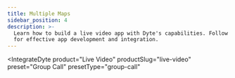 ```yaml
---
title: Multiple Maps
sidebar_position: 4
description: >-
  Learn how to build a live video app with Dyte's capabilities. Follow our guide
  for effective app development and integration.
---
```



<IntegrateDyte
  product="Live Video"
  productSlug="live-video"
  preset="Group Call"
  presetType="group-call"
></IntegrateDyte>

<Head>
  <title>Server Integration Guide</title>
  <meta name="description" content="Learn how to build a live video app with Dyte's capabilities. Follow our guide for effective app development and integration."/>
  <html className="custom-list"/>
</Head>
  


